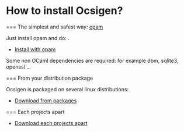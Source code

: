 =How to install Ocsigen?=

=== The simplest and safest way: [[http://opam.ocamlpro.com/|opam]]

Just install opam and do: {{{opam install eliom}}}.
* [[site:install#source|Install with opam]]

Some non OCaml dependencies are required: for example dbm, sqlite3, openssl ...

=== From your distribution package

Ocsigen is packaged on several linux distributions:
* [[site:install#binary|Download from packages]]

=== Each projects apart

* [[site:install#individual|Download each projects apart]]
